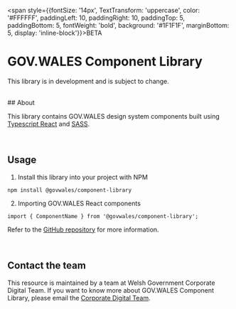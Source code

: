 
<Meta title='Introduction' />

<span style={{fontSize: '14px', TextTransform: 'uppercase', color: '#FFFFFF', paddingLeft: 10, paddingRight: 10, paddingTop: 5, paddingBottom: 5, fontWeight: 'bold', background: '#1F1F1F', marginBottom: 5, display: 'inline-block'}}>BETA</span>

# GOV.WALES Component Library

<p style={{fontSize: '18px'}}>This library is in development and is subject to change.</p>
<br />
## About

This library contains GOV.WALES design system components built using [Typescript React](https://react.dev/learn/typescript) and [SASS](https://sass-lang.com/dart-sass/).

<br />

## Usage

1. Install this library into your project with NPM

```
npm install @govwales/component-library
```

2. Importing GOV.WALES React components

```
import { ComponentName } from '@govwales/component-library';
```

Refer to the [GitHub repository](https://github.com/govwales/govwales-component-library) for more information.

<br />

## Contact the team

This resource is maintained by a team at Welsh Government Corporate Digital Team. If you want to know more about GOV.WALES Component Library, please email the [Corporate Digital Team](mailto:digital@gov.wales).
